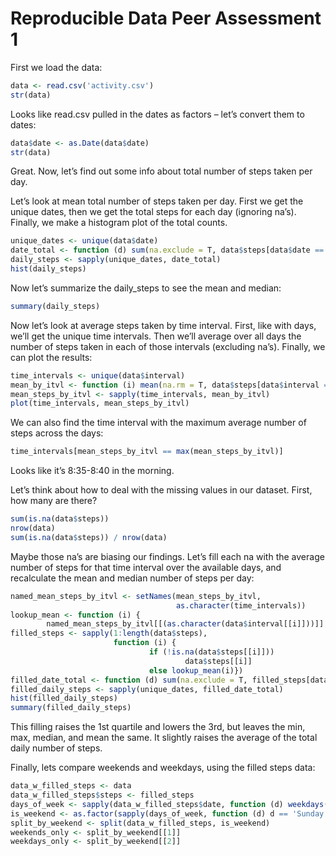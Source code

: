 Reproducible Data Peer Assessment 1
=====================

First we load the data:

```r
data <- read.csv('activity.csv')
str(data)
```

Looks like read.csv pulled in the dates as factors -- let's convert them to
dates:

```r
data$date <- as.Date(data$date)
str(data)
```

Great.  Now, let's find out some info about total number of steps taken per day.

Let's look at mean total number of steps taken per day.  First we get the unique
dates, then we get the total steps for each day (ignoring na's).  Finally, we
make a histogram plot of the total counts.

```r
unique_dates <- unique(data$date)
date_total <- function (d) sum(na.exclude = T, data$steps[data$date == d])
daily_steps <- sapply(unique_dates, date_total)
hist(daily_steps)
```

Now let's summarize the daily_steps to see the mean and median:

```r
summary(daily_steps)
```

Now let's look at average steps taken by time interval.  First, like with days,
we'll get the unique time intervals.  Then we'll average over all days the
number of steps taken in each of those intervals (excluding na's). Finally, we
can plot the results:

```r
time_intervals <- unique(data$interval)
mean_by_itvl <- function (i) mean(na.rm = T, data$steps[data$interval == i])
mean_steps_by_itvl <- sapply(time_intervals, mean_by_itvl)
plot(time_intervals, mean_steps_by_itvl)
```

We can also find the time interval with the maximum average number of steps
across the days:

```r
time_intervals[mean_steps_by_itvl == max(mean_steps_by_itvl)]
```

Looks like it's 8:35-8:40 in the morning.

Let's think about how to deal with the missing values in our dataset.
First, how many are there?

```r
sum(is.na(data$steps))
nrow(data)
sum(is.na(data$steps)) / nrow(data)
```

Maybe those na's are biasing our findings.  Let's fill each na with the average
number of steps for that time interval over the available days, and recalculate
the mean and median number of steps per day:

```r
named_mean_steps_by_itvl <- setNames(mean_steps_by_itvl, 
                                     as.character(time_intervals))
lookup_mean <- function (i) {
        named_mean_steps_by_itvl[[(as.character(data$interval[[i]]))]] }
filled_steps <- sapply(1:length(data$steps), 
                       function (i) { 
                               if (!is.na(data$steps[[i]]))
                                       data$steps[[i]] 
                               else lookup_mean(i)})
filled_date_total <- function (d) sum(na.exclude = T, filled_steps[data$date == d])
filled_daily_steps <- sapply(unique_dates, filled_date_total)
hist(filled_daily_steps)
summary(filled_daily_steps)
```

This filling raises the 1st quartile and lowers the 3rd, but leaves the min,
max, median, and mean the same.  It slightly raises the average of the total
daily number of steps.

Finally, lets compare weekends and weekdays, using the filled steps data:

```r
data_w_filled_steps <- data
data_w_filled_steps$steps <- filled_steps
days_of_week <- sapply(data_w_filled_steps$date, function (d) weekdays(d))
is_weekend <- as.factor(sapply(days_of_week, function (d) d == 'Sunday' | d == 'Saturday'))
split_by_weekend <- split(data_w_filled_steps, is_weekend)
weekends_only <- split_by_weekend[[1]]
weekdays_only <- split_by_weekend[[2]]
```

